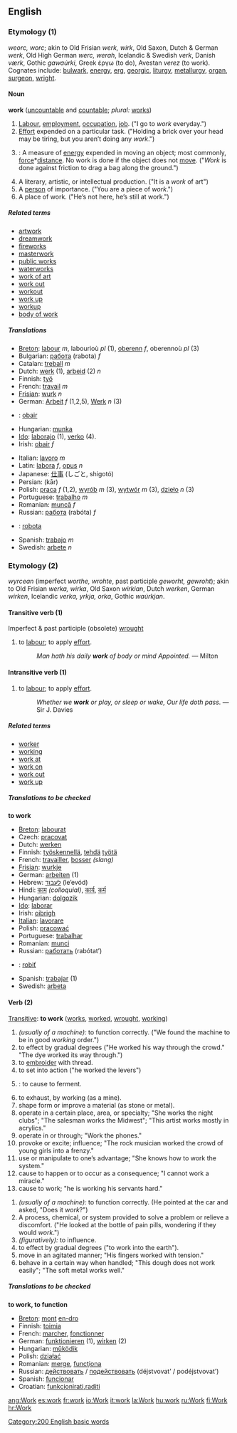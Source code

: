 ==English==

===Etymology (1)===
{{OE.}} ''weorc, worc''; akin to Old Frisian ''werk, wirk'', Old Saxon, Dutch & German ''werk'', Old High German ''werc, werah'', Icelandic & Swedish ''verk'', Danish ''værk'', Gothic ''gawaúrki'', Greek έργω (to do), Avestan ''verez'' (to work). Cognates include: [[bulwark]], [[energy]], [[erg]], [[georgic]], [[liturgy]], [[metallurgy]], [[organ]], [[surgeon]], [[wright]].

====Noun====
'''work''' ([[uncountable]] and [[countable]]; ''plural:'' [[works]])

# [[Labour]], [[employment]], [[occupation]], [[job]]. ("I go to ''work'' everyday.")
# [[Effort]] expended on a particular task. ("Holding a brick over your head may be tiring, but you aren’t doing any ''work''.")
# {{cattag|Physics}}: A measure of [[energy]] expended in moving an object; most commonly, [[force]]*[[distance]]. No work is done if the object does not [[move]]. ("''Work'' is done against friction to drag a bag along the ground.")
# A literary, artistic, or intellectual production. ("It is a ''work'' of art")
# A [[person]] of importance. ("You are a piece of ''work''.")
# A place of work. ("He’s not here, he’s still at work.")

=====Related terms=====
*[[artwork]]
*[[dreamwork]]
*[[firework]]s
*[[masterwork]]
*[[public works]]
*[[waterworks]]
*[[work of art]]
*[[work out]]
*[[workout]]
*[[work up]]
*[[workup]]
*[[body of work]]

=====Translations=====
{{top}}
*[[Breton]]: [[labour]] ''m'', labourioù ''pl'' (1), [[oberenn]] ''f'', oberennoù ''pl'' (3)
*Bulgarian: [[работа]] (rabota) ''f''
*Catalan: [[treball]] ''m''
*Dutch: [[werk]] (1), [[arbeid]] (2) ''n''
*Finnish: [[työ]]
*French: [[travail]] ''m''
*[[Frisian]]: [[wurk]] ''n''
*German: [[Arbeit]] ''f'' (1,2,5), [[Werk]] ''n'' (3) 
*{{ga}}: [[obair]]
*Hungarian: [[munka]]
*[[Ido]]: [[laborajo]] (1), [[verko]] (4).
*Irish: [[obair]] ''f''
{{mid}}
*Italian: [[lavoro]] ''m''
*Latin: [[labora]] ''f'', [[opus]] ''n''
*Japanese: [[仕事]] (しごと, shigotó)
*Persian: {{FAchar|[[کار]]}} (kār)
*Polish: [[praca]] ''f'' (1,2), [[wyrób]] ''m'' (3), [[wytwór]] ''m'' (3), [[dzieło]] ''n'' (3)
*Portuguese: [[trabalho]] ''m''
*Romanian: [[muncă]] ''f''
*Russian: [[работа]] (rabóta) ''f''
*{{sk}}: [[robota]]
*Spanish: [[trabajo]] ''m''
*Swedish: [[arbete]] ''n''
{{mid}}

===Etymology (2)===
{{OE.}} ''wyrcean'' (imperfect ''worthe, wrohte'', past participle ''geworht, gewroht''); akin to Old Frisian ''werka, wirka'', Old Saxon ''wirkian'', Dutch ''werken'', German ''wirken'', Icelandic ''verka, yrkja, orka'', Gothic ''waúrkjan''.

====Transitive verb (1)====
{{en-infl-reg-consonant|work||}}

Imperfect & past participle (obsolete) [[wrought]] 

#to [[labour]]; to apply [[effort]].
#:''Man hath his daily '''work''' of body or mind Appointed.'' &mdash; Milton

====Intransitive verb (1)====
{{en-infl-reg-consonant|work||}}

#to [[labour]]; to apply [[effort]].
#:''Whether we '''work''' or play, or sleep or wake, Our life doth pass.'' &mdash; Sir J. Davies

=====Related terms=====
*[[worker]]
*[[working]]
*[[work at]]
*[[work on]]
*[[work out]]
*[[work up]]

{{rfc}}{{checktrans}} <!--See below also-->
=====Translations to be checked=====
'''to work'''

*[[Breton]]: [[labourat]]
*Czech: [[pracovat]]
*Dutch: [[werken]]
*Finnish: [[työskennellä]], [[tehdä]] [[työtä]]
*French: [[travailler]], [[bosser]] ''(slang)''
*[[Frisian]]: [[wurkje]]
*German: [[arbeiten]] (1)
*Hebrew: [[לעבוד]] (le’evód)
*Hindi: [[काम]] ''(colloquial)'', [[कार्य]], [[कर्म]]
*Hungarian: [[dolgozik]]
*[[Ido]]: [[laborar]]
*Irish: [[oibrigh]]
*[[Italian]]: [[lavorare]]
*Polish: [[pracować]]
*Portuguese: [[trabalhar]]
*Romanian: [[munci]]
*Russian: [[работать]] (rabótat’)
*{{sk}}: [[robiť]]
*Spanish: [[trabajar]] (1)
*Swedish: [[arbeta]]

====Verb (2)==== <!--Wordnet has 27 senses of this!-->
{{en-infl-reg-consonant|work||}}

[[Transitive]]: '''to work''' ([[works]], [[worked]], [[wrought]], [[working]])
#''(usually of a machine):'' to function correctly. ("We found the machine to be in good ''working'' order.")
# to effect by gradual degrees ("He worked his way through the crowd." "The dye worked its way through.")
# to [[embroider]] with thread.
# to set into action ("he worked the levers")
# {{cattag|Zymurgy}}: to cause to ferment.
# to exhaust, by working (as a mine).
# shape form or improve a material (as stone or metal).
# operate in a certain place, area, or specialty; "She works the night clubs"; "The salesman works the Midwest"; "This artist works mostly in acrylics."
# operate in or through; "Work the phones."
# provoke or excite; influence; "The rock musician worked the crowd of young girls into a frenzy."
# use or manipulate to one’s advantage; "She knows how to work the system."
# cause to happen or to occur as a consequence; "I cannot work a miracle."
# cause to work; "he is working his servants hard."

{{en-infl-reg-consonant|work||}}
#''(usually of a machine):'' to function correctly. (He pointed at the car and asked, "Does it ''work''?")
#A process, chemical, or system provided to solve a problem or relieve a discomfort. ("He looked at the bottle of pain pills, wondering if they would ''work''.")
#''(figuratively):'' to influence.
# to effect by gradual degrees ("to work into the earth").
# move in an agitated manner; "His fingers worked with tension."
# behave in a certain way when handled; "This dough does not work easily"; "The soft metal works well."

{{rfc}}{{checktrans}} <!--see above also - combine all verb senses, and pinpoint translations instead?-->
=====Translations to be checked=====
'''to work, to function'''

*[[Breton]]: [[mont]] [[en-dro]]
*Finnish: [[toimia]]
*French: [[marcher]], [[fonctionner]]
*German: [[funktionieren]] (1), [[wirken]] (2)
*Hungarian: [[működik]]
*Polish: [[działać]]
*Romanian: [[merge]], [[funcţiona]]
*Russian: [[действовать]] / [[подействовать]] (déjstvovat’ / podéjstvovat’)
*Spanish: [[funcionar]]
*Croatian: [[funkcionirati]],[[raditi]]

[[Category:200 English basic words]]

[[ang:Work]]
[[es:work]]
[[fr:work]]
[[io:Work]]
[[it:work]]
[[la:Work]]
[[hu:work]]
[[ru:Work]]
[[fi:Work]]
[[hr:Work]]